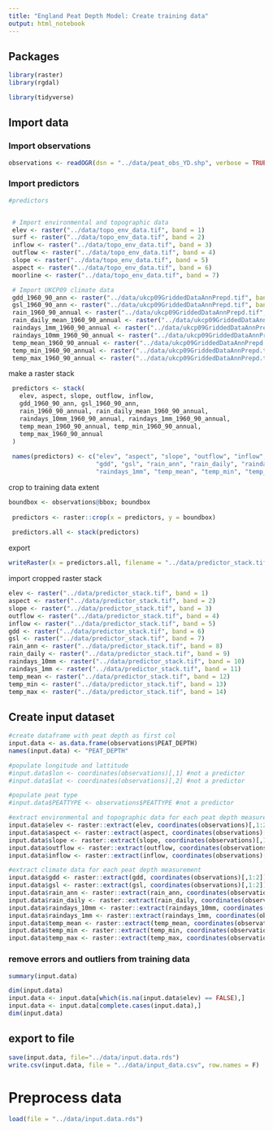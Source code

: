 ```yaml
---
title: "England Peat Depth Model: Create training data"
output: html_notebook
---
```


## Packages 
```r
library(raster)
library(rgdal)

library(tidyverse)
```

## Import data

### Import observations

```r

observations <- readOGR(dsn = "../data/peat_obs_YD.shp", verbose = TRUE)

```



### Import predictors
```r
#predictors


 # Import environmental and topographic data
 elev <- raster("../data/topo_env_data.tif", band = 1)
 surf <- raster("../data/topo_env_data.tif", band = 2)
 inflow <- raster("../data/topo_env_data.tif", band = 3)
 outflow <- raster("../data/topo_env_data.tif", band = 4)
 slope <- raster("../data/topo_env_data.tif", band = 5)
 aspect <- raster("../data/topo_env_data.tif", band = 6)
 moorline <- raster("../data/topo_env_data.tif", band = 7)

 # Import UKCP09 climate data
 gdd_1960_90_ann <- raster("../data/ukcp09GriddedDataAnnPrepd.tif", band = 1)
 gsl_1960_90_ann <- raster("../data/ukcp09GriddedDataAnnPrepd.tif", band = 2)
 rain_1960_90_annual <- raster("../data/ukcp09GriddedDataAnnPrepd.tif", band = 3)
 rain_daily_mean_1960_90_annual <- raster("../data/ukcp09GriddedDataAnnPrepd.tif", band = 4)
 raindays_1mm_1960_90_annual <- raster("../data/ukcp09GriddedDataAnnPrepd.tif", band = 5)
 raindays_10mm_1960_90_annual <- raster("../data/ukcp09GriddedDataAnnPrepd.tif", band = 6)
 temp_mean_1960_90_annual <- raster("../data/ukcp09GriddedDataAnnPrepd.tif", band = 7)
 temp_min_1960_90_annual <- raster("../data/ukcp09GriddedDataAnnPrepd.tif", band = 8)
 temp_max_1960_90_annual <- raster("../data/ukcp09GriddedDataAnnPrepd.tif", band = 9)
```

make a raster stack
```r
 predictors <- stack(
   elev, aspect, slope, outflow, inflow, 
   gdd_1960_90_ann, gsl_1960_90_ann,
   rain_1960_90_annual, rain_daily_mean_1960_90_annual,
   raindays_10mm_1960_90_annual, raindays_1mm_1960_90_annual,
   temp_mean_1960_90_annual, temp_min_1960_90_annual, 
   temp_max_1960_90_annual
 )
 
 names(predictors) <- c("elev", "aspect", "slope", "outflow", "inflow",
                        "gdd", "gsl", "rain_ann", "rain_daily", "raindays_10mm", 
                        "raindays_1mm", "temp_mean", "temp_min", "temp_max")
```

crop to training data extent

```r
boundbox <- observations@bbox; boundbox 
 
 predictors <- raster::crop(x = predictors, y = boundbox)
 
 predictors.all <- stack(predictors)
```

export
```r
writeRaster(x = predictors.all, filename = "../data/predictor_stack.tif", overwrite = TRUE)
```

import cropped raster stack

```r
elev <- raster("../data/predictor_stack.tif", band = 1)
aspect <- raster("../data/predictor_stack.tif", band = 2)
slope <- raster("../data/predictor_stack.tif", band = 3)
outflow <- raster("../data/predictor_stack.tif", band = 4)
inflow <- raster("../data/predictor_stack.tif", band = 5)
gdd <- raster("../data/predictor_stack.tif", band = 6)
gsl <- raster("../data/predictor_stack.tif", band = 7)
rain_ann <- raster("../data/predictor_stack.tif", band = 8)
rain_daily <- raster("../data/predictor_stack.tif", band = 9)
raindays_10mm <- raster("../data/predictor_stack.tif", band = 10)
raindays_1mm <- raster("../data/predictor_stack.tif", band = 11)
temp_mean <- raster("../data/predictor_stack.tif", band = 12)
temp_min <- raster("../data/predictor_stack.tif", band = 13)
temp_max <- raster("../data/predictor_stack.tif", band = 14)
```


## Create input dataset

```r
#create dataframe with peat depth as first col
input.data <- as.data.frame(observations$PEAT_DEPTH)
names(input.data) <- "PEAT_DEPTH"

#populate longitude and lattitude
#input.data$lon <- coordinates(observations)[,1] #not a predictor
#input.data$lat <- coordinates(observations)[,2] #not a predictor

#populate peat type
#input.data$PEATTYPE <- observations$PEATTYPE #not a predictor

#extract environmental and topographic data for each peat depth measurement
input.data$elev <- raster::extract(elev, coordinates(observations)[,1:2])
input.data$aspect <- raster::extract(aspect, coordinates(observations)[,1:2])
input.data$slope <- raster::extract(slope, coordinates(observations)[,1:2])
input.data$outflow <- raster::extract(outflow, coordinates(observations)[,1:2])
input.data$inflow <- raster::extract(inflow, coordinates(observations)[,1:2])

#extract climate data for each peat depth measurement
input.data$gdd <- raster::extract(gdd, coordinates(observations)[,1:2])
input.data$gsl <- raster::extract(gsl, coordinates(observations)[,1:2])
input.data$rain_ann <- raster::extract(rain_ann, coordinates(observations)[,1:2])
input.data$rain_daily <- raster::extract(rain_daily, coordinates(observations)[,1:2])
input.data$raindays_10mm <- raster::extract(raindays_10mm, coordinates(observations)[,1:2])
input.data$raindays_1mm <- raster::extract(raindays_1mm, coordinates(observations)[,1:2])
input.data$temp_mean <- raster::extract(temp_mean, coordinates(observations)[,1:2])
input.data$temp_min <- raster::extract(temp_min, coordinates(observations)[,1:2])
input.data$temp_max <- raster::extract(temp_max, coordinates(observations)[,1:2])
```



### remove errors and outliers from training data
```r
summary(input.data)
```

```r
dim(input.data)
input.data <- input.data[which(is.na(input.data$elev) == FALSE),]
input.data <- input.data[complete.cases(input.data),]
dim(input.data)
```

## export to file

```r
save(input.data, file="../data/input.data.rds")
write.csv(input.data, file = "../data/input_data.csv", row.names = F)
```

# Preprocess data

```r
load(file = "../data/input.data.rds")
```

```r

```

